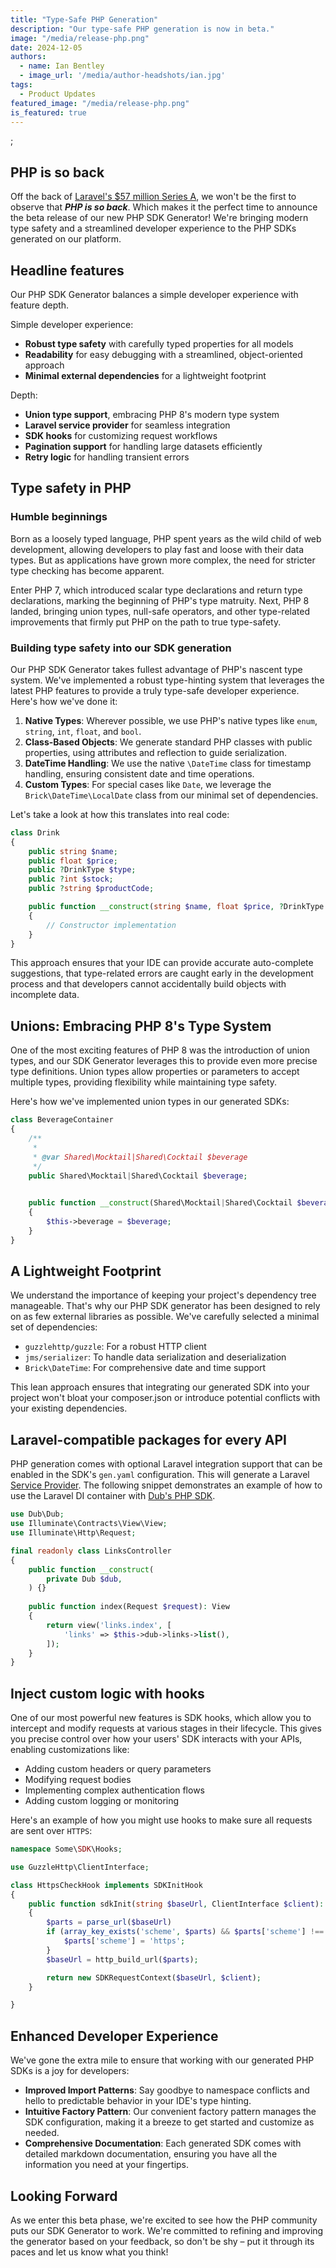 ```yaml
---
title: "Type-Safe PHP Generation"
description: "Our type-safe PHP generation is now in beta."
image: "/media/release-php.png"
date: 2024-12-05
authors:
  - name: Ian Bentley
  - image_url: '/media/author-headshots/ian.jpg'
tags:
  - Product Updates
featured_image: "/media/release-php.png"
is_featured: true
---
```

;

## PHP is so back

Off the back of [Laravel's $57 million Series A](https://laravel-news.com/laravel-raises-57-million-series-a), we won't be the first to observe that ***PHP is so back***. Which makes it the perfect time to announce the beta release of our new PHP SDK Generator! We're bringing modern type safety and a streamlined developer experience to the PHP SDKs generated on our platform.

## Headline features

Our PHP SDK Generator balances a simple developer experience with feature depth.

Simple developer experience:

- **Robust type safety** with carefully typed properties for all models
- **Readability** for easy debugging with a streamlined, object-oriented approach 
- **Minimal external dependencies** for a lightweight footprint

Depth:

- **Union type support**, embracing PHP 8's modern type system
- **Laravel service provider** for seamless integration
- **SDK hooks** for customizing request workflows
- **Pagination support** for handling large datasets efficiently
- **Retry logic** for handling transient errors

## Type safety in PHP

### Humble beginnings

Born as a loosely typed language, PHP spent years as the wild child of web development, allowing developers to play fast and loose with their data types. But as applications have grown more complex, the need for stricter type checking has become apparent.

Enter PHP 7, which introduced scalar type declarations and return type declarations, marking the beginning of PHP's type matruity. Next, PHP 8 landed, bringing union types, null-safe operators, and other type-related improvements that firmly put PHP on the path to true type-safety.

### Building type safety into our SDK generation

Our PHP SDK Generator takes fullest advantage of PHP's nascent type system. We've implemented a robust type-hinting system that leverages the latest PHP features to provide a truly type-safe developer experience. Here's how we've done it:

1. **Native Types**: Wherever possible, we use PHP's native types like `enum`, `string`, `int`, `float`, and `bool`.
2. **Class-Based Objects**: We generate standard PHP classes with public properties, using attributes and reflection to guide serialization.
3. **DateTime Handling**: We use the native `\DateTime` class for timestamp handling, ensuring consistent date and time operations.
4. **Custom Types**: For special cases like `Date`, we leverage the `Brick\DateTime\LocalDate` class from our minimal set of dependencies.

Let's take a look at how this translates into real code:

```php
class Drink 
{
    public string $name;
    public float $price;
    public ?DrinkType $type;
    public ?int $stock;
    public ?string $productCode;

    public function __construct(string $name, float $price, ?DrinkType $type, ?int $stock, ?string $productCode)
    {
        // Constructor implementation
    }
}
```

This approach ensures that your IDE can provide accurate auto-complete suggestions, that type-related errors are caught early in the development process and that developers cannot accidentally build objects with incomplete data.

## Unions: Embracing PHP 8's Type System

One of the most exciting features of PHP 8 was the introduction of union types, and our SDK Generator leverages this to provide even more precise type definitions. Union types allow properties or parameters to accept multiple types, providing flexibility while maintaining type safety.

Here's how we've implemented union types in our generated SDKs:

```php
class BeverageContainer
{
    /**
     *
     * @var Shared\Mocktail|Shared\Cocktail $beverage
     */
    public Shared\Mocktail|Shared\Cocktail $beverage;

  
    public function __construct(Shared\Mocktail|Shared\Cocktail $beverage)
    {
        $this->beverage = $beverage;
    }
}
```

## A Lightweight Footprint

We understand the importance of keeping your project's dependency tree manageable. That's why our PHP SDK generator has been designed to rely on as few external libraries as possible. We've carefully selected a minimal set of dependencies:

- `guzzlehttp/guzzle`: For a robust HTTP client
- `jms/serializer`: To handle data serialization and deserialization
- `Brick\DateTime`: For comprehensive date and time support

This lean approach ensures that integrating our generated SDK into your project won't bloat your composer.json or introduce potential conflicts with your existing dependencies.

## Laravel-compatible packages for every API

PHP generation comes with optional Laravel integration support that can be enabled in the SDK's `gen.yaml` configuration. This will generate a Laravel [Service Provider](https://laravel.com/docs/master/providers). The following snippet demonstrates an example of how to use
the Laravel DI container with [Dub's PHP SDK](https://github.com/dubinc/dub-php).

```php
use Dub\Dub;
use Illuminate\Contracts\View\View;
use Illuminate\Http\Request;

final readonly class LinksController
{
    public function __construct(
        private Dub $dub,
    ) {}
    
    public function index(Request $request): View
    {
        return view('links.index', [
            'links' => $this->dub->links->list(),
        ]);
    }
}
```

## Inject custom logic with hooks

One of our most powerful new features is SDK hooks, which allow you to intercept and modify requests at various stages in their lifecycle. This gives you precise control over how your users' SDK interacts with your APIs, enabling customizations like:

- Adding custom headers or query parameters
- Modifying request bodies
- Implementing complex authentication flows
- Adding custom logging or monitoring

Here's an example of how you might use hooks to make sure all requests are sent over `HTTPS`:

```php
namespace Some\SDK\Hooks;

use GuzzleHttp\ClientInterface;

class HttpsCheckHook implements SDKInitHook
{
    public function sdkInit(string $baseUrl, ClientInterface $client): SDKRequestContext
    {
        $parts = parse_url($baseUrl)
        if (array_key_exists('scheme', $parts) && $parts['scheme'] !== 'https') {
            $parts['scheme'] = 'https';
        }
        $baseUrl = http_build_url($parts);

        return new SDKRequestContext($baseUrl, $client);
    }

}
```

## Enhanced Developer Experience

We've gone the extra mile to ensure that working with our generated PHP SDKs is a joy for developers:

- **Improved Import Patterns**: Say goodbye to namespace conflicts and hello to predictable behavior in your IDE's type hinting.
- **Intuitive Factory Pattern**: Our convenient factory pattern manages the SDK configuration, making it a breeze to get started and customize as needed.
- **Comprehensive Documentation**: Each generated SDK comes with detailed markdown documentation, ensuring you have all the information you need at your fingertips.

## Looking Forward

As we enter this beta phase, we're excited to see how the PHP community puts our SDK Generator to work. We're committed to refining and improving the generator based on your feedback, so don't be shy – put it through its paces and let us know what you think!
